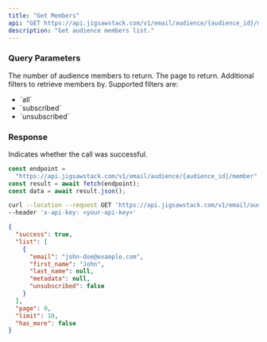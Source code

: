 ```yaml
---
title: "Get Members"
api: "GET https://api.jigsawstack.com/v1/email/audience/{audience_id}/member"
description: "Get audience members list."
---
```


### Query Parameters

<ParamField query="limit" default="30" type="string">
  The number of audience members to return.
</ParamField>

<ParamField query="page" default="1" type="string">
  The page to return.
</ParamField>

<ParamField query="filter_subscribed" default="all" type="string">
  Additional filters to retrieve members by. Supported filters are:
  <ul>
    <li>`all`</li>
    <li>`subscribed`</li>
    <li>`unsubscribed`</li>
  </ul>
</ParamField>

<Snippet file="header.mdx" />

### Response

<ResponseField name="success" type="boolean">
  Indicates whether the call was successful.
</ResponseField>

<RequestExample>

```javascript Node.js
const endpoint =
  "https://api.jigsawstack.com/v1/email/audience/{audience_id}/member";
const result = await fetch(endpoint);
const data = await result.json();
```

```bash cURL
curl --location --request GET 'https://api.jigsawstack.com/v1/email/audience/{audience_id}/member' \
--header 'x-api-key: <your-api-key>'
```

</RequestExample>

<ResponseExample>

```json Response
{
  "success": true,
  "list": [
    {
      "email": "john-doe@example.com",
      "first_name": "John",
      "last_name": null,
      "metadata": null,
      "unsubscribed": false
    }
  ],
  "page": 0,
  "limit": 10,
  "has_more": false
}
```

</ResponseExample>
